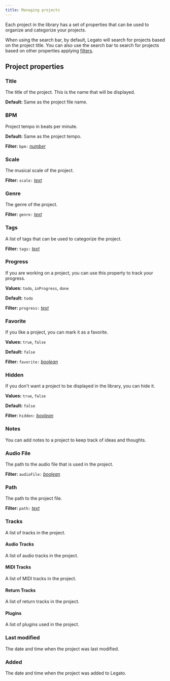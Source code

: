 ```yaml
---
title: Managing projects
---
```

Each project in the library has a set of properties that can be used to organize and categorize your projects.

When using the search bar, by default, Legato will search for projects based on the project title. You can also use the search bar to search for projects based on other properties applying [filters](/legato/filters).

## Project properties

### Title

The title of the project. This is the name that will be displayed.

**Default:** Same as the project file name.

### BPM

Project tempo in beats per minute.

**Default:** Same as the project tempo.

**Filter:** `bpm:` [*number*](/legato/filters#number)

### Scale

The musical scale of the project.

**Filter:** `scale:` [*text*](/legato/filters#text)

### Genre

The genre of the project.

**Filter:** `genre:` [*text*](/legato/filters#text)

### Tags

A list of tags that can be used to categorize the project.

**Filter:** `tags:` [*text*](/legato/filters#text)

### Progress

If you are working on a project, you can use this property to track your progress.

**Values:** `todo`, `inProgress`, `done`

**Default:** `todo`

**Filter:** `progress:` [*text*](/legato/filters#text)

### Favorite

If you like a project, you can mark it as a favorite.

**Values:** `true`, `false`

**Default:** `false`

**Filter:** `favorite:` [*boolean*](/legato/filters#boolean)


### Hidden

If you don't want a project to be displayed in the library, you can hide it.

**Values:** `true`, `false`

**Default:** `false`

**Filter:** `hidden:` [*boolean*](/legato/filters#boolean)

### Notes

You can add notes to a project to keep track of ideas and thoughts.

### Audio File

The path to the audio file that is used in the project.

**Filter:** `audioFile:` [*boolean*](/legato/filters#boolean)

### Path

The path to the project file.

**Filter:** `path:` [*text*](/legato/filters#text)

### Tracks

A list of tracks in the project.

#### Audio Tracks

A list of audio tracks in the project.

#### MIDI Tracks

A list of MIDI tracks in the project.

#### Return Tracks

A list of return tracks in the project.

#### Plugins

A list of plugins used in the project.

### Last modified

The date and time when the project was last modified.

### Added

The date and time when the project was added to Legato.
